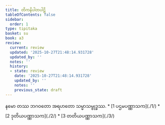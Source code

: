 ```yaml
---
title: တိကနိပါတပါဠိ
tableOfContents: false
sidebar:
  order: 1
type: tipitaka
basket: su
book: a3
review:
  current: review
  updated: '2025-10-27T21:48:14.931728'
  updated_by: ''
  notes: ''
  history:
  - state: review
    date: '2025-10-27T21:48:14.931728'
    updated_by: ''
    notes: ''
    previous_state: draft
---
```


<ReviewStatus review={frontmatter.review} showDetails={true} />

<HypothesisAnnotation frontmatter={frontmatter} />

<Paragraph number="1" type="center" book="a3">
နမော တဿ ဘဂဝတော အရဟတော သမ္မာသမ္ဗုဒ္ဓဿ.

</Paragraph>

<TableOfContents book="a3">
* [1 ပဌမပဏ္ဏာသက](./1/)
* [2 ဒုတိယပဏ္ဏာသက](./2/)
* [3 တတိယပဏ္ဏာသက](./3/)
</TableOfContents>
